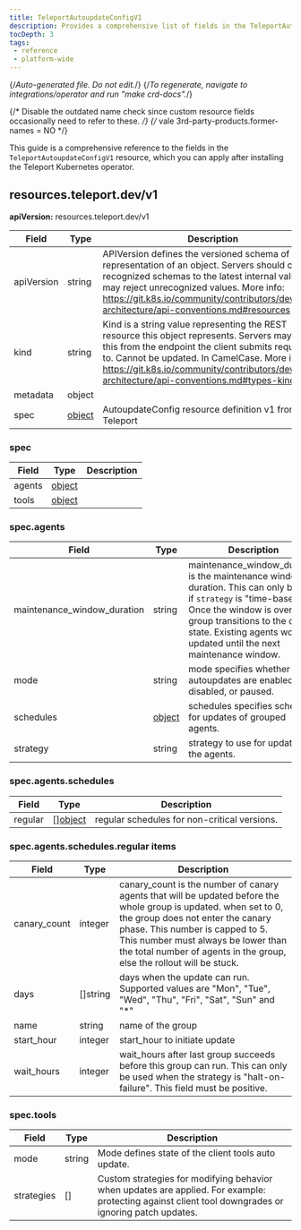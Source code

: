 ```yaml
---
title: TeleportAutoupdateConfigV1
description: Provides a comprehensive list of fields in the TeleportAutoupdateConfigV1 resource available through the Teleport Kubernetes operator
tocDepth: 3
tags:
 - reference
 - platform-wide
---
```


{/*Auto-generated file. Do not edit.*/}
{/*To regenerate, navigate to integrations/operator and run "make crd-docs".*/}

{/* Disable the outdated name check since custom resource fields occasionally
need to refer to these. */}
{/* vale 3rd-party-products.former-names = NO */}

This guide is a comprehensive reference to the fields in the `TeleportAutoupdateConfigV1`
resource, which you can apply after installing the Teleport Kubernetes operator.


## resources.teleport.dev/v1

**apiVersion:** resources.teleport.dev/v1

|Field|Type|Description|
|---|---|---|
|apiVersion|string|APIVersion defines the versioned schema of this representation of an object. Servers should convert recognized schemas to the latest internal value, and may reject unrecognized values. More info: https://git.k8s.io/community/contributors/devel/sig-architecture/api-conventions.md#resources|
|kind|string|Kind is a string value representing the REST resource this object represents. Servers may infer this from the endpoint the client submits requests to. Cannot be updated. In CamelCase. More info: https://git.k8s.io/community/contributors/devel/sig-architecture/api-conventions.md#types-kinds|
|metadata|object||
|spec|[object](#spec)|AutoupdateConfig resource definition v1 from Teleport|

### spec

|Field|Type|Description|
|---|---|---|
|agents|[object](#specagents)||
|tools|[object](#spectools)||

### spec.agents

|Field|Type|Description|
|---|---|---|
|maintenance_window_duration|string|maintenance_window_duration is the maintenance window duration. This can only be set if `strategy` is "time-based". Once the window is over, the group transitions to the done state. Existing agents won't be updated until the next maintenance window.|
|mode|string|mode specifies whether agent autoupdates are enabled, disabled, or paused.|
|schedules|[object](#specagentsschedules)|schedules specifies schedules for updates of grouped agents.|
|strategy|string|strategy to use for updating the agents.|

### spec.agents.schedules

|Field|Type|Description|
|---|---|---|
|regular|[][object](#specagentsschedulesregular-items)|regular schedules for non-critical versions.|

### spec.agents.schedules.regular items

|Field|Type|Description|
|---|---|---|
|canary_count|integer|canary_count is the number of canary agents that will be updated before the whole group is updated. when set to 0, the group does not enter the canary phase. This number is capped to 5. This number must always be lower than the total number of agents in the group, else the rollout will be stuck.|
|days|[]string|days when the update can run. Supported values are "Mon", "Tue", "Wed", "Thu", "Fri", "Sat", "Sun" and "*"|
|name|string|name of the group|
|start_hour|integer|start_hour to initiate update|
|wait_hours|integer|wait_hours after last group succeeds before this group can run. This can only be used when the strategy is "halt-on-failure". This field must be positive.|

### spec.tools

|Field|Type|Description|
|---|---|---|
|mode|string|Mode defines state of the client tools auto update.|
|strategies|[]|Custom strategies for modifying behavior when updates are applied. For example: protecting against client tool downgrades or ignoring patch updates.|

